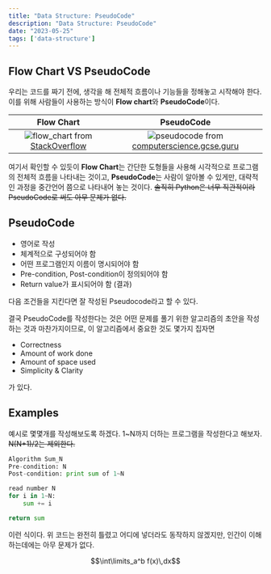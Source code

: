 ```yaml
---
title: "Data Structure: PseudoCode"
description: "Data Structure: PseudoCode"
date: "2023-05-25"
tags: ['data-structure']
---
```

## Flow Chart VS PseudoCode
우리는 코드를 짜기 전에, 생각을 해 전체적 흐름이나 기능들을 정해놓고 시작해야 한다. 이를 위해 사람들이 사용하는 방식이 **Flow chart**와 **PseudoCode**이다.

|Flow Chart |PseudoCode |
|:---:|:---:|
|![flow_chart](https://github.com/shiueo/shiueo/blob/main/web/public/flow_chart.jpg?raw=true) from [StackOverflow](https://stackoverflow.com)| ![pseudocode](https://github.com/shiueo/shiueo/blob/main/web/public/pseudocode.png?raw=true) from [computerscience.gcse.guru](https://www.computerscience.gcse.guru)|

여기서 확인할 수 있듯이 **Flow Chart**는 간단한 도형들을 사용해 시각적으로 프로그램의 전체적 흐름을 나타내는 것이고, **PseudoCode**는 사람이 알아볼 수 있게만, 대략적인 과정을 중간언어 쯤으로 나타내어 놓는 것이다. ~~솔직히 Python은 너무 직관적이라 PseudoCode로 써도 아무 문제가 없다.~~


## PseudoCode
- 영어로 작성
- 체계적으로 구성되어야 함
- 어떤 프로그램인지 이름이 명시되어야 함
- Pre-condition, Post-condition이 정의되어야 함
- Return value가 표시되어야 함 (결과)

다음 조건들을 지킨다면 잘 작성된 Pseudocode라고 할 수 있다.

결국 PseudoCode를 작성한다는 것은 어떤 문제를 풀기 위한 알고리즘의 초안을 작성하는 것과 마찬가지이므로, 이 알고리즘에서 중요한 것도 몇가지 집자면

- Correctness
- Amount of work done
- Amount of space used
- Simplicity & Clarity

가 있다.

## Examples
예시로 몇몇개를 작성해보도록 하겠다.
1~N까지 더하는 프로그램을 작성한다고 해보자. ~~N(N+1)/2는 제외한다.~~

```python
Algorithm Sum_N
Pre-condition: N
Post-condition: print sum of 1~N

read number N
for i in 1~N:
    sum += i

return sum
```
이런 식이다. 위 코드는 완전히 틀렸고 어디에 넣더라도 동작하지 않겠지만, 인간이 이해하는데에는 아무 문제가 없다.


$$\int\limits_a^b f(x)\,dx$$